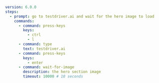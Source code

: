 ```yaml highlight={14-17}
version: 6.0.0
steps:
  - prompt: go to testdriver.ai and wait for the hero image to load
    commands:
      - command: press-keys
        keys:
          - ctrl
          - l
      - command: type
        text: testdriver.ai
      - command: press-keys
        keys:
          - enter
      - command: wait-for-image
        description: the hero section image
        timeout: 10000 # 10 seconds
```
